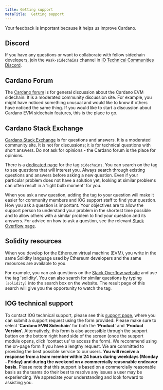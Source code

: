 ```yaml
---
title: Getting support
metaTitle:  Getting support
---
```


Your feedback is important because it helps us improve Cardano.

## Discord

If you have any questions or want to collaborate with fellow sidechain developers, join the `#ask-sidechains` channel in [IO Technical Communities Discord](https://discord.com/invite/inputoutput).

## Cardano Forum  

The [Cardano forum](https://forum.cardano.org/latest) is for general discussion about the Cardano EVM sidechain. It is a moderated community discussion site. For example, you might have noticed something unusual and would like to know if others have noticed the same thing. If you would like to start a discussion about Cardano EVM sidechain features, this is the place to go.

## Cardano Stack Exchange  

[Cardano Stack Exchange](https://cardano.stackexchange.com/) is for questions and answers. It is a moderated community site. It is not for discussions; it is for technical questions with short answers. Do not ask for opinions - the Cardano forum is the place for opinions.  

There is a [dedicated page](https://cardano.stackexchange.com/questions/tagged/sidechains) for the tag `sidechains`. You can search on the tag to see questions that will interest you. Always search through existing questions and answers before asking a new question. Even if your particular problem does not have a solution yet, looking at similar problems can often result in a 'light bulb moment' for you.  

When you ask a new question, adding the tag to your question will make it easier for community members and IOG support staff to find your question. How you ask a question is important. Your objectives are to allow the support person to understand your problem in the shortest time possible and to allow others with a similar problem to find your question and its answers. For advice on how to ask a question, see the relevant [Stack Overflow page](https://stackoverflow.com/help/how-to-ask).

## Solidity resources

When you develop for the Ethereum virtual machine (EVM), you write in the same Solidity language used by Ethereum developers and the same resources are available to you.

For example, you can ask questions on the [Stack Overflow website](https://stackoverflow.com/) and use the tag 'solidity'. You can also search for similar questions by typing `[solidity]` into the search box on the website. The result page of this search will give you the opportunity to watch the tag.

## IOG technical support

To contact IOG technical support, please see this [support page](https://iohk.zendesk.com/hc/en-us/requests/new), where you can submit a support request using the form provided. Please make sure to select '**Cardano EVM Sidechain**' for both the '**Product**' and '**Product Version**'.  Alternatively, this form is also accessible through the support button on the bottom right hand side of the screen (once the support module opens, click 'contact us' to access the form). We recommend using the on-page form if you have a lengthy request. We are committed to providing the best possible service to our users. **You will receive a response from a team member within 24 hours during weekdays (Monday - Friday) and during the weekend on a commercially reasonable endeavor basis.** Please note that this support is based on a commercially reasonable basis as the teams do their best to resolve any issues a user may be experiencing. We appreciate your understanding and look forward to assisting you.
